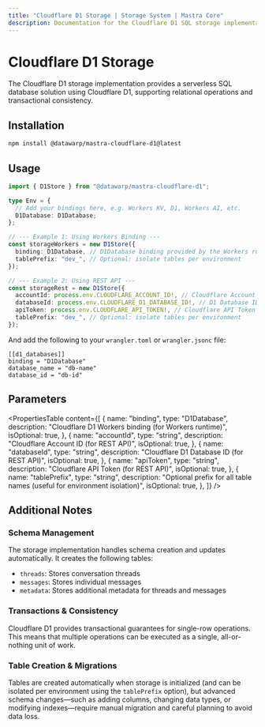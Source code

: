 ```yaml
---
title: "Cloudflare D1 Storage | Storage System | Mastra Core"
description: Documentation for the Cloudflare D1 SQL storage implementation in Mastra.
---
```


# Cloudflare D1 Storage

The Cloudflare D1 storage implementation provides a serverless SQL database solution using Cloudflare D1, supporting relational operations and transactional consistency.

## Installation

```bash
npm install @datawarp/mastra-cloudflare-d1@latest
```

## Usage

```typescript copy showLineNumbers
import { D1Store } from "@datawarp/mastra-cloudflare-d1";

type Env = {
  // Add your bindings here, e.g. Workers KV, D1, Workers AI, etc.
  D1Database: D1Database;
};

// --- Example 1: Using Workers Binding ---
const storageWorkers = new D1Store({
  binding: D1Database, // D1Database binding provided by the Workers runtime
  tablePrefix: "dev_", // Optional: isolate tables per environment
});

// --- Example 2: Using REST API ---
const storageRest = new D1Store({
  accountId: process.env.CLOUDFLARE_ACCOUNT_ID!, // Cloudflare Account ID
  databaseId: process.env.CLOUDFLARE_D1_DATABASE_ID!, // D1 Database ID
  apiToken: process.env.CLOUDFLARE_API_TOKEN!, // Cloudflare API Token
  tablePrefix: "dev_", // Optional: isolate tables per environment
});
```

And add the following to your `wrangler.toml` or `wrangler.jsonc` file:

```
[[d1_databases]]
binding = "D1Database"
database_name = "db-name"
database_id = "db-id"
```

## Parameters

<PropertiesTable
  content={[
    {
      name: "binding",
      type: "D1Database",
      description: "Cloudflare D1 Workers binding (for Workers runtime)",
      isOptional: true,
    },
    {
      name: "accountId",
      type: "string",
      description: "Cloudflare Account ID (for REST API)",
      isOptional: true,
    },
    {
      name: "databaseId",
      type: "string",
      description: "Cloudflare D1 Database ID (for REST API)",
      isOptional: true,
    },
    {
      name: "apiToken",
      type: "string",
      description: "Cloudflare API Token (for REST API)",
      isOptional: true,
    },
    {
      name: "tablePrefix",
      type: "string",
      description:
        "Optional prefix for all table names (useful for environment isolation)",
      isOptional: true,
    },
  ]}
/>

## Additional Notes

### Schema Management

The storage implementation handles schema creation and updates automatically. It creates the following tables:

- `threads`: Stores conversation threads
- `messages`: Stores individual messages
- `metadata`: Stores additional metadata for threads and messages

### Transactions & Consistency

Cloudflare D1 provides transactional guarantees for single-row operations. This means that multiple operations can be executed as a single, all-or-nothing unit of work.

### Table Creation & Migrations

Tables are created automatically when storage is initialized (and can be isolated per environment using the `tablePrefix` option), but advanced schema changes—such as adding columns, changing data types, or modifying indexes—require manual migration and careful planning to avoid data loss.
